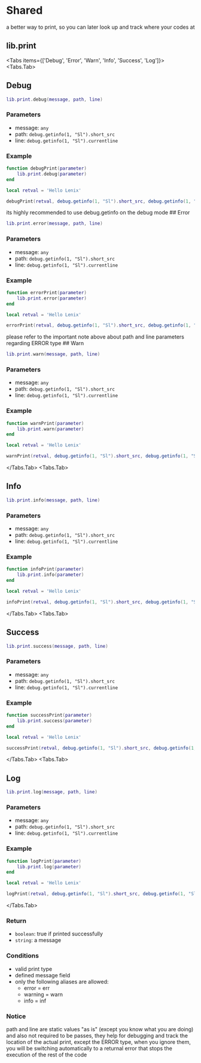 # Shared

a better way to print, so you can later look up and track where your codes at

## lib.print

<Tabs items={['Debug', 'Error', 'Warn', 'Info', 'Success', 'Log']}>
<Tabs.Tab>
## Debug

```lua
lib.print.debug(message, path, line)
```

### Parameters
* message: `any`
* path: `debug.getinfo(1, "Sl").short_src`
* line: `debug.getinfo(1, "Sl").currentline`

### Example

```lua filename="wrapper/print.lua"
function debugPrint(parameter)
    lib.print.debug(parameter)
end
```

```lua filename="shared/main.lua"
local retval = 'Hello Lenix'

debugPrint(retval, debug.getinfo(1, "Sl").short_src, debug.getinfo(1, "Sl").currentline)
```

<Callout type="info">
its highly recommended to use debug.getinfo on the debug mode
</Callout>
</Tabs.Tab>
<Tabs.Tab>
## Error

```lua
lib.print.error(message, path, line)
```

### Parameters
* message: `any`
* path: `debug.getinfo(1, "Sl").short_src`
* line: `debug.getinfo(1, "Sl").currentline`

### Example

```lua filename="wrapper/print.lua"
function errorPrint(parameter)
    lib.print.error(parameter)
end
```

```lua filename="shared/main.lua"
local retval = 'Hello Lenix'

errorPrint(retval, debug.getinfo(1, "Sl").short_src, debug.getinfo(1, "Sl").currentline)
```
<Callout type="info">
please refer to the important note above about path and line parameters regarding ERROR type
</Callout>
</Tabs.Tab>
<Tabs.Tab>
## Warn

```lua
lib.print.warn(message, path, line)
```

### Parameters
* message: `any`
* path: `debug.getinfo(1, "Sl").short_src`
* line: `debug.getinfo(1, "Sl").currentline`

### Example

```lua filename="wrapper/print.lua"
function warnPrint(parameter)
    lib.print.warn(parameter)
end
```

```lua filename="shared/main.lua"
local retval = 'Hello Lenix'

warnPrint(retval, debug.getinfo(1, "Sl").short_src, debug.getinfo(1, "Sl").currentline)
```
</Tabs.Tab>
<Tabs.Tab>
## Info

```lua
lib.print.info(message, path, line)
```

### Parameters
* message: `any`
* path: `debug.getinfo(1, "Sl").short_src`
* line: `debug.getinfo(1, "Sl").currentline`

### Example

```lua filename="wrapper/print.lua"
function infoPrint(parameter)
    lib.print.info(parameter)
end
```

```lua filename="shared/main.lua"
local retval = 'Hello Lenix'

infoPrint(retval, debug.getinfo(1, "Sl").short_src, debug.getinfo(1, "Sl").currentline)
```
</Tabs.Tab>
<Tabs.Tab>
## Success

```lua
lib.print.success(message, path, line)
```

### Parameters
* message: `any`
* path: `debug.getinfo(1, "Sl").short_src`
* line: `debug.getinfo(1, "Sl").currentline`

### Example

```lua filename="wrapper/print.lua"
function successPrint(parameter)
    lib.print.success(parameter)
end
```

```lua filename="shared/main.lua"
local retval = 'Hello Lenix'

successPrint(retval, debug.getinfo(1, "Sl").short_src, debug.getinfo(1, "Sl").currentline)
```
</Tabs.Tab>
<Tabs.Tab>
## Log

```lua
lib.print.log(message, path, line)
```

### Parameters
* message: `any`
* path: `debug.getinfo(1, "Sl").short_src`
* line: `debug.getinfo(1, "Sl").currentline`

### Example

```lua filename="wrapper/print.lua"
function logPrint(parameter)
    lib.print.log(parameter)
end
```

```lua filename="shared/main.lua"
local retval = 'Hello Lenix'

logPrint(retval, debug.getinfo(1, "Sl").short_src, debug.getinfo(1, "Sl").currentline)

```
</Tabs.Tab>
</Tabs>

### Return
* `boolean`: true if printed successfully
* `string`: a message

### Conditions

* valid print type
* defined message field
* only the following aliases are allowed:
  * error = err
  * warning = warn
  * info = inf

### Notice

<Callout type="warning">
path and line are static values "as is" (except you know what you are doing) and also not required to be passes, they help for debugging and track the location of the actual print, except the ERROR type, when you ignore them, you will be switching automatically to a returnal error that stops the execution of the rest of the code
</Callout>